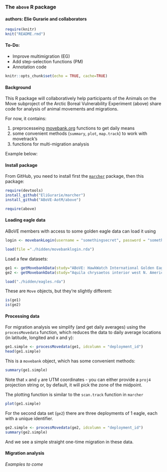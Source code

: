 ### The `above` R package
#### authors: Elie Gurarie and collaborators


```r
require(knitr)
knit("README.rmd")
```

#### To-Do:

- Improve multimigration (EG)
- Add step-selection functions (PM)
- Annotation code


```r
knitr::opts_chunk$set(echo = TRUE, cache=TRUE)
```


#### Background

This R package will collaboratively help participants of the Animals on the Move subproject of the Arctic Boreal Vulnerability Experiment (above) share code for analysis of animal movements and migrations. 

For now, it contains: 

1. preprocesseing [movebank.org]() functions to get daily means
2. some convenient methods (`summary`, `plot`, `map.track`) to work with movetrack's 
3. functions for multi-migration analysis

Example below:


#### Install package

From GitHub, you need to install first the [`marcher`](https://github.com/EliGurarie/marcher) package, then this package:

```r
require(devtools)
install_github("EliGurarie/marcher")
install_github("ABoVE-AotM/above")
```

```r
require(above)
```


#### Loading eagle data

ABoVE members with access to some golden eagle data can load it using 

```r
login <- movebankLogin(username = "somethingsecret", password = "somethingsecret")
```

```r
load(file ="./hidden/movebanklogin.rda")
```

Load a few datasets:

```r
ge1 <- getMovebankData(study="ABoVE: HawkWatch International Golden Eagles", animalName="37307a", login=login) 
ge2 <- getMovebankData(study="Aquila chrysaetos interior west N. America, Craigs, Fuller", animalName="629-26704", login=login) 
```

```r
load("./hidden/eagles.rda")
```


These are `Move` objects, but they're slightly different:
```r
is(ge1)
is(ge2)
```



#### Processing data

For migration analysis we simplify (and get daily averages) using the `processMovedata` function, which reduces the data to daily average locations (in latitude, longited and x and y):

```r
ge1.simple <- processMovedata(ge1, idcolumn = "deployment_id")
head(ge1.simple)
```

This is a `movebank` object, which has some convenient methods:

```r
summary(ge1.simple)
```


Note that `x` and `y` are UTM coordinates - you can either provide a `proj4` projection string or, by default, it will pick the zone of the midpoint. 

The plotting function is similar to the `scan.track` function in `marcher`

```r
plot(ge1.simple)
```

For the second data set (`ge2`) there are three deployments of 1 eagle, each with a unique identifier. 

```r
ge2.simple <- processMovedata(ge2, idcolumn = "deployment_id")
summary(ge2.simple)
```

And we see a simple straight one-time migration in these data. 

#### Migration analysis

*Examples to come*


